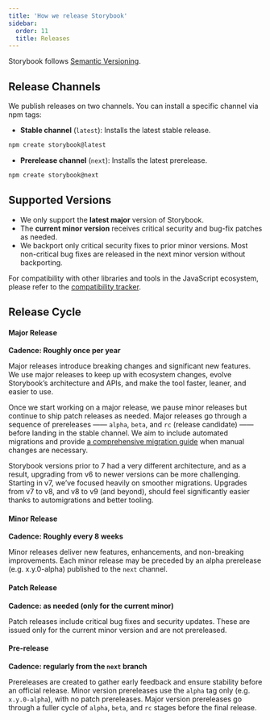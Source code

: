 ```yaml
---
title: 'How we release Storybook'
sidebar:
  order: 11
  title: Releases
---
```


Storybook follows [Semantic Versioning](https://semver.org/). 

## Release Channels

We publish releases on two channels. You can install a specific channel via npm tags:

- **Stable channel** (`latest`): Installs the latest stable release.

```bash
npm create storybook@latest
```

- **Prerelease channel** (`next`): Installs the latest prerelease.

```bash
npm create storybook@next
```

## Supported Versions

- We only support the **latest major** version of Storybook.
- The **current minor version** receives critical security and bug-fix patches as needed.
- We backport only critical security fixes to prior minor versions. Most non-critical bug fixes are released in the next minor version without backporting.

For compatibility with other libraries and tools in the JavaScript ecosystem, please refer to the [compatibility tracker](https://github.com/storybookjs/storybook/issues/23279).

## Release Cycle

#### Major Release

**Cadence: Roughly once per year**

Major releases introduce breaking changes and significant new features. We use major releases to keep up with ecosystem changes, evolve Storybook’s architecture and APIs, and make the tool faster, leaner, and easier to use. 

Once we start working on a major release, we pause minor releases but continue to ship patch releases as needed. Major releases go through a sequence of prereleases —— `alpha`, `beta`, and `rc` (release candidate) —— before landing in the stable channel. We aim to include automated migrations and provide [a comprehensive migration guide](../releases/migration-guide.mdx) when manual changes are necessary.

<Callout variant="info">
  Storybook versions prior to 7 had a very different architecture, and as a result, upgrading from v6 to newer versions can be more challenging. Starting in v7, we’ve focused heavily on smoother migrations. Upgrades from v7 to v8, and v8 to v9 (and beyond), should feel significantly easier thanks to automigrations and better tooling.
</Callout>


#### Minor Release

**Cadence: Roughly every 8 weeks**

Minor releases deliver new features, enhancements, and non-breaking improvements. Each minor release may be preceded by an alpha prerelease (e.g. x.y.0-alpha) published to the `next` channel.

#### Patch Release

**Cadence: as needed (only for the current minor)**

Patch releases include critical bug fixes and security updates. These are issued only for the current minor version and are not prereleased.

#### Pre-release

**Cadence: regularly from the `next` branch**

Prereleases are created to gather early feedback and ensure stability before an official release. Minor version prereleases use the `alpha` tag only (e.g. `x.y.0-alpha`), with no patch prereleases. Major version prereleases go through a fuller cycle of `alpha`, `beta`, and `rc` stages before the final release.
